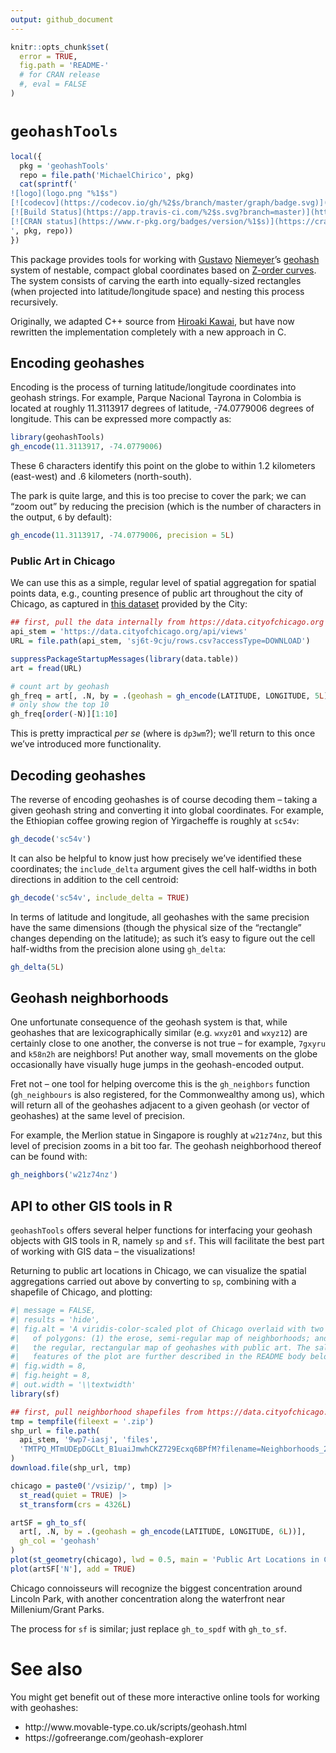 ```yaml
---
output: github_document
---
```


```r
knitr::opts_chunk$set(
  error = TRUE,
  fig.path = 'README-'
  # for CRAN release
  #, eval = FALSE
)
```

# `geohashTools`

```r
local({
  pkg = 'geohashTools'
  repo = file.path('MichaelChirico', pkg)
  cat(sprintf('
![logo](logo.png "%1$s")
[![codecov](https://codecov.io/gh/%2$s/branch/master/graph/badge.svg)](https://app.codecov.io/gh/%2$s?branch=master)
[![Build Status](https://app.travis-ci.com/%2$s.svg?branch=master)](https://app.travis-ci.com/%2$s)
[![CRAN status](https://www.r-pkg.org/badges/version/%1$s)](https://cran.r-project.org/package=%1$s)
', pkg, repo))
})
```

This package provides tools for working with [Gustavo](https://github.com/niemeyer) [Niemeyer](https://twitter.com/gniemeyer)'s [geohash](https://en.wikipedia.org/wiki/Geohash) system of nestable, compact global coordinates based on [Z-order curves](https://en.wikipedia.org/wiki/Z-order_curve). The system consists of carving the earth into equally-sized rectangles (when projected into latitude/longitude space) and nesting this process recursively.

Originally, we adapted C++ source from [Hiroaki Kawai](https://github.com/hkwi), but have now rewritten the implementation completely with a new approach in C.

## Encoding geohashes

Encoding is the process of turning latitude/longitude coordinates into geohash strings. For example, Parque Nacional Tayrona in Colombia is located at roughly 11.3113917 degrees of latitude, -74.0779006 degrees of longitude. This can be expressed more compactly as:

```r
library(geohashTools)
gh_encode(11.3113917, -74.0779006)
```

These 6 characters identify this point on the globe to within 1.2 kilometers (east-west) and .6 kilometers (north-south).

The park is quite large, and this is too precise to cover the park; we can "zoom out" by reducing the precision (which is the number of characters in the output, `6` by default):

```r
gh_encode(11.3113917, -74.0779006, precision = 5L)
```

### Public Art in Chicago

We can use this as a simple, regular level of spatial aggregation for spatial points data, e.g., counting presence of public art throughout the city of Chicago, as captured in [this dataset](https://data.cityofchicago.org/Parks-Recreation/Parks-Public-Art/sj6t-9cju) provided by the City:

```r
## first, pull the data internally from https://data.cityofchicago.org
api_stem = 'https://data.cityofchicago.org/api/views'
URL = file.path(api_stem, 'sj6t-9cju/rows.csv?accessType=DOWNLOAD')

suppressPackageStartupMessages(library(data.table))
art = fread(URL)

# count art by geohash
gh_freq = art[, .N, by = .(geohash = gh_encode(LATITUDE, LONGITUDE, 5L))]
# only show the top 10
gh_freq[order(-N)][1:10]
```

This is pretty impractical _per se_ (where is `dp3wm`?); we'll return to this once we've introduced more functionality.

## Decoding geohashes

The reverse of encoding geohashes is of course decoding them -- taking a given geohash string and converting it into global coordinates. For example, the Ethiopian coffee growing region of Yirgacheffe is roughly at `sc54v`:

```r
gh_decode('sc54v')
```

It can also be helpful to know just how precisely we've identified these coordinates; the `include_delta` argument gives the cell half-widths in both directions in addition to the cell centroid:

```r
gh_decode('sc54v', include_delta = TRUE)
```

In terms of latitude and longitude, all geohashes with the same precision have the same dimensions (though the physical size of the "rectangle" changes depending on the latitude); as such it's easy to figure out the cell half-widths from the precision alone using `gh_delta`:

```r
gh_delta(5L)
```

## Geohash neighborhoods

One unfortunate consequence of the geohash system is that, while geohashes that are lexicographically similar (e.g. `wxyz01` and `wxyz12`) are certainly close to one another, the converse is not true -- for example, `7gxyru` and `k58n2h` are neighbors! Put another way, small movements on the globe occasionally have visually huge jumps in the geohash-encoded output.

Fret not -- one tool for helping overcome this is the `gh_neighbors` function (`gh_neighbours` is also registered, for the Commonwealthy among us), which will return all of the geohashes adjacent to a given geohash (or vector of geohashes) at the same level of precision.

For example, the Merlion statue in Singapore is roughly at `w21z74nz`, but this level of precision zooms in a bit too far. The geohash neighborhood thereof can be found with:

```r
gh_neighbors('w21z74nz')
```

## API to other GIS tools in R

`geohashTools` offers several helper functions for interfacing your geohash objects with GIS tools in R, namely `sp` and `sf`. This will facilitate the best part of working with GIS data -- the visualizations!

Returning to public art locations in Chicago, we can visualize the spatial aggregations carried out above by converting to `sp`, combining with a shapefile of Chicago, and plotting:

```r
#| message = FALSE,
#| results = 'hide',
#| fig.alt = 'A viridis-color-scaled plot of Chicago overlaid with two types
#|   of polygons: (1) the erose, semi-regular map of neighborhoods; and (2)
#|   the regular, rectangular map of geohashes with public art. The salient
#|   features of the plot are further described in the README body below.',
#| fig.width = 8,
#| fig.height = 8,
#| out.width = '\\textwidth'
library(sf)

## first, pull neighborhood shapefiles from https://data.cityofchicago.org
tmp = tempfile(fileext = '.zip')
shp_url = file.path(
  api_stem, '9wp7-iasj', 'files',
  'TMTPQ_MTmUDEpDGCLt_B1uaiJmwhCKZ729Ecxq6BPfM?filename=Neighborhoods_2012.zip'
)
download.file(shp_url, tmp)

chicago = paste0('/vsizip/', tmp) |>
  st_read(quiet = TRUE) |>
  st_transform(crs = 4326L)

artSF = gh_to_sf(
  art[, .N, by = .(geohash = gh_encode(LATITUDE, LONGITUDE, 6L))],
  gh_col = 'geohash'
)
plot(st_geometry(chicago), lwd = 0.5, main = 'Public Art Locations in Chicago')
plot(artSF['N'], add = TRUE)
```

Chicago connoisseurs will recognize the biggest concentration around Lincoln Park, with another concentration along the waterfront near Millenium/Grant Parks.

The process for `sf` is similar; just replace `gh_to_spdf` with `gh_to_sf`.

# See also

You might get benefit out of these more interactive online tools for working with geohashes:

  - http://www.movable-type.co.uk/scripts/geohash.html
  - https://gofreerange.com/geohash-explorer
